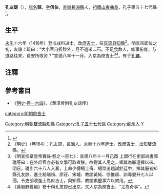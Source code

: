 {{明清人物信息框
| 姓名 = 孔友諒
| 原名 = 孔諒（譜名）
| 圖片名稱 = 
| 圖片大小 = 220px
| 圖片說明 = 
| 最高職務 = 翰林院庶吉士
| 國家 = 大明
| 爵位 =
| 籍貫 = [[南直隸|直隸]][[蘇州府|蘇州府]][[長洲縣|長洲縣]]
| 族裔 = 
| 字號 = 字信伯
| 室名 = 
| 諡號 = 
| 出生日期 = 生年不詳
| 出生地點 = 
| 逝世日期 = 卒年不詳
| 逝世地點 = 
| 墓葬 =
| 配偶 =
| 親屬 = 
| 出身 = 
*永樂十六年戊戌科同進士出身
| 經歷 = 
| 著作 =
}}

'''孔友諒'''（{{bd|？||？||catIdx=K孔}}），[[譜名|譜名]]'''諒'''，[[表字|字]]'''信伯'''，[[南直隸|直隸]][[長洲縣|長洲縣]]人，[[祖籍|祖籍]][[山東|山東]][[曲阜|曲阜]]，孔子第五十七代孫<ref>{{Cite web |url=http://www.kong.org.cn/jiapu/079.swf |title=民国版《孔子世家谱》在线阅读- 孔子世家网 |access-date=2017-12-30 |archive-date=2014-09-11 |archive-url=https://web.archive.org/web/20140911015238/http://www.kong.org.cn/jiapu/079.swf |dead-url=no }}</ref>，

==生平==
[[永乐|永乐]]十六年（1418年）登戊戌科进士，改[[庶吉士|庶吉士]]，任[[双流县|双流县]][[知縣|知縣]]<ref>《[[明史|明史]]》（卷164）：孔友諒，長洲人。永樂十六年進士。改庶吉士，出知雙流縣。</ref>。明宣宗即位之初，友諒上疏曰：“大小官自折鈔外，月不過米二石。不足食数人，仰事俯育，与道路往来，费安所取资？”宣德八年十一月，入京為庶吉士<ref>《明宣宗章皇帝實祿·卷之一百七》：宣德八年十一月己酉 上謂行在吏部尚書郭璡等曰：在外庶官亦必有文學可取者朕，欲得其人用之。卿其為朕選擇以來。明日，璡引六十八人入奏，上命少傅楊士奇、楊榮出題試於廷中，擇其優者知縣孔友諒、進士胡端禎、廖莊、宋璉、教諭黃純、徐惟超、訓導婁升七人以聞，令吏部改進士為庶吉士，與知縣、教諭俱歷事六以備用。</ref><ref>《萬曆野獲編》卷十稱孔友諒已出京，又入京為庶吉士，“尤為奇事”。</ref>。有子[[孔镛|孔镛]]。

==注釋==
{{reflist}}

==參考書目==
*《[[明史|明史]]·[[s:明史/卷164|卷一六四]]》，《黄泽传附孔友谅传》

{{永樂十六年戊戌科殿試金榜}}
{{DEFAULTSORT:Kong孔}}

[[category:明朝庶吉士|category:明朝庶吉士]]
[[Category:明朝雙流縣知縣|Category:明朝雙流縣知縣]]
[[Category:孔子五十七代孫|Category:孔子五十七代孫]]
[[Category:蘇州人|Category:蘇州人]]
[[Category:孔姓|Y]]